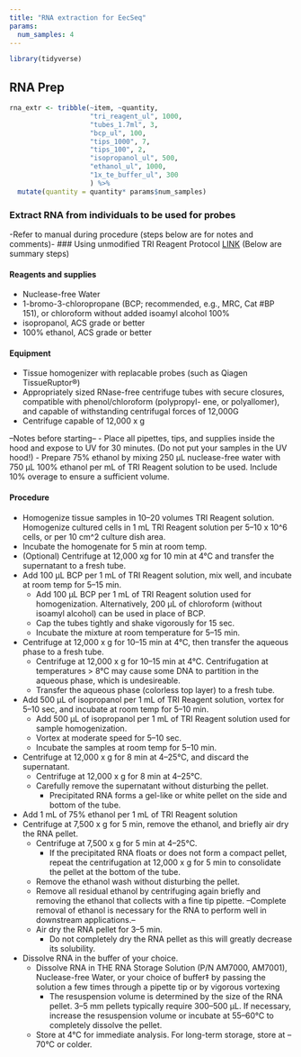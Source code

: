 ```yaml
---
title: "RNA extraction for EecSeq"
params:
  num_samples: 4
---
```


```r
library(tidyverse)
```

## RNA Prep
```r
rna_extr <- tribble(~item, ~quantity,
                    "tri_reagent_ul", 1000,
                    "tubes_1.7ml", 3,
                    "bcp_ul", 100,
                    "tips_1000", 7,
                    "tips_100", 2,
                    "isopropanol_ul", 500, 
                    "ethanol_ul", 1000,
                    "1x_te_buffer_ul", 300
                    ) %>% 
  mutate(quantity = quantity* params$num_samples)
```


### Extract RNA from individuals to be used for probes
-Refer to manual during procedure (steps below are for notes and comments)-
### Using unmodified TRI Reagent Protocol [LINK](https://assets.thermofisher.com/TFS-Assets/LSG/manuals/9738M_D.pdf) (Below are summary steps)

#### Reagents and supplies
- Nuclease-free Water
- 1-bromo-3-chloropropane (BCP; recommended, e.g., MRC, Cat #BP 151), or chloroform without added isoamyl alcohol 100% 
- isopropanol, ACS grade or better
- 100% ethanol, ACS grade or better

#### Equipment
- Tissue homogenizer with replacable probes (such as Qiagen TissueRuptor®)
- Appropriately sized RNase-free centrifuge tubes with secure closures, compatible with phenol/chloroform (polypropyl- ene, or polyallomer), and capable of withstanding centrifugal forces of 12,000G
- Centrifuge capable of 12,000 x g

--Notes before starting--
- Place all pipettes, tips, and supplies inside the hood and expose to UV for 30 minutes. (Do not put your samples in the UV hood!)
- Prepare 75% ethanol by mixing 250 μL nuclease-free water with 750 μL 100% ethanol per mL of TRI Reagent solution to be used. Include 10% overage to ensure a sufficient volume.

#### Procedure
- Homogenize tissue samples in 10–20 volumes TRI Reagent solution. Homogenize cultured cells in 1 mL TRI Reagent solution per 5–10 x 10^6 cells, or per 10 cm^2 culture dish area.
- Incubate the homogenate for 5 min at room temp.
- (Optional) Centrifuge at 12,000 xg for 10 min at 4°C and transfer the supernatant to a fresh tube.
- Add 100 μL BCP per 1 mL of TRI Reagent solution, mix well, and incubate at room temp for 5–15 min.
	- Add 100 μL BCP per 1 mL of TRI Reagent solution used for homogenization. Alternatively, 200 μL of chloroform (without isoamyl alcohol) can be used in place of BCP.
	- Cap the tubes tightly and shake vigorously for 15 sec.
	- Incubate the mixture at room temperature for 5–15 min.
- Centrifuge at 12,000 x g for 10–15 min at 4°C, then transfer the aqueous phase to a fresh tube.
	- Centrifuge at 12,000 x g for 10–15 min at 4°C. Centrifugation at temperatures > 8°C may cause some DNA to partition in the aqueous phase, which is undesireable.
	- Transfer the aqueous phase (colorless top layer) to a fresh tube.
- Add 500 μL of isopropanol per 1 mL of TRI Reagent solution, vortex for 5–10 sec, and incubate at room temp for 5–10 min.
	- Add 500 μL of isopropanol per 1 mL of TRI Reagent solution used for sample homogenization.
	- Vortex at moderate speed for 5–10 sec.
	- Incubate the samples at room temp for 5–10 min.
- Centrifuge at 12,000 x g for 8 min at 4–25°C, and discard the supernatant.
	- Centrifuge at 12,000 x g for 8 min at 4–25°C.
	- Carefully remove the supernatant without disturbing the pellet.
		- Precipitated RNA forms a gel-like or white pellet on the side and bottom of the tube.
- Add 1 mL of 75% ethanol per 1 mL of TRI Reagent solution
- Centrifuge at 7,500 x g for 5 min, remove the ethanol, and briefly air dry the RNA pellet.
	- Centrifuge at 7,500 x g for 5 min at 4–25°C.  
		- If the precipitated RNA floats or does not form a compact pellet, repeat the centrifugation at 12,000 x g for 5 min to consolidate the pellet at the bottom of the tube.
	- Remove the ethanol wash without disturbing the pellet.
	- Remove all residual ethanol by centrifuging again briefly and removing the ethanol that collects with a fine tip pipette. --Complete removal of ethanol is necessary for the RNA to perform well in downstream applications.--
	- Air dry the RNA pellet for 3–5 min.
		- Do not completely dry the RNA pellet as this will greatly decrease its solubility. 
- Dissolve RNA in the buffer of your choice.
	- Dissolve RNA in THE RNA Storage Solution (P/N AM7000, AM7001), Nuclease-free Water, or your choice of buffer‡ by passing the solution a few times through a pipette tip or by vigorous vortexing
		- The resuspension volume is determined by the size of the RNA pellet. 3–5 mm pellets typically require 300–500 μL. If necessary, increase the resuspension volume or incubate at 55–60°C to completely dissolve the pellet.
	- Store at 4°C for immediate analysis. For long-term storage, store at –70°C or colder.
